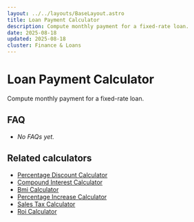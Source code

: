 ```yaml
---
layout: ../../layouts/BaseLayout.astro
title: Loan Payment Calculator
description: Compute monthly payment for a fixed-rate loan.
date: 2025-08-18
updated: 2025-08-18
cluster: Finance & Loans
---
```




# Loan Payment Calculator

Compute monthly payment for a fixed-rate loan.

<Calculator schema={schema} />

## FAQ

- _No FAQs yet._

## Related calculators
- [Percentage Discount Calculator](/calculators/percentage-discount-calculator/)
- [Compound Interest Calculator](/calculators/compound-interest-calculator/)
- [Bmi Calculator](/calculators/bmi-calculator/)
- [Percentage Increase Calculator](/calculators/percentage-increase-calculator/)
- [Sales Tax Calculator](/calculators/sales-tax-calculator/)
- [Roi Calculator](/calculators/roi-calculator/)
